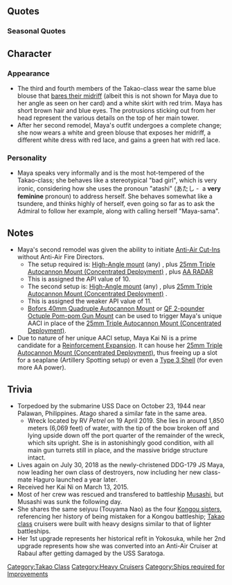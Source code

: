 {{ShipPageHeader}}

==Quotes==
{{ShipQuotes
|Introduction = よ！アタシ、摩耶ってんだ、よろしくな
|Introduction/En = Yo! Name's Maya, nice to meet you.

|Introduction/Kai = よっ、提督！頑張ってっか～？今日もこの摩耶様とひと暴れと行こうぜぇ！
|Introduction/Kai/En = Yo, Admiral! Working hard? Cause today is another day for me to kick some ass!

|Library = 高雄型重巡洋艦3番艦の摩耶さまだ。<br>生まれは神戸。南方作戦や激戦のソロモン海で暴れまくってやったぜ！<br>ああん？　レイテ？　んだよ、潜水艦って奴は苦手だよ。
|Library/En = Third of the Takao-class heavy cruisers, Maya-sama!<br>Kobe-built. I went hard in the Southern Ops and Solomon battles!<br>Haah? Leyte? Nah, I'm not great with subs.
|Library/Note = In the battle of Leyte, Maya was sunk by USS Dace, a submarine, Dace mistook her for a Kongou-class battleship and fired 6 torpedoes, 4 of them hit Maya.

|Secretary 1 = なんか用か？
|Secretary 1/En = Need something?

|Secretary 2 = あん！？
|Secretary 2/En = Huh!?

|Secretary 2/Kai Ni = 提督、お前もちったぁー落ち着けよ。この摩耶様を見習ってさぁ！ …え？お前が言うな！？
|Secretary 2/Kai Ni/En = Admiral... calm down a bit, will ya? Why don't 'cha just follow '''my''' example? ...eh? "You're one to talk"?!

|Secretary 3 = 提督、お前ちょっとウザイ
|Secretary 3/En = Admiral, you're a bit annoying.

|Idle/Kai = おーい！提督ー！聞いてっかー？おーい！…ちっ、聞いちゃいねぇ。んだよぉ！ったく…
|Idle/Kai/En = Hey! Admiral! Are you listening? Hey! ...Damn, he won't listen. The hell!? Sheesh...

|Secretary Married = お前、優しいとこ……あるんだな。
|Secretary Married/En = You...can be kind sometimes...I guess.

|Wedding = アタシの力を存分に引き出してくれてありがとな。これでも…感謝してるんだ…ぞ。
|Wedding/En = Thanks for always using my full power, man. This too... I thank...you.

|Looking At Scores = 提督、手紙だぜ
|Looking At Scores/En = Hey Admiral, it's a letter.

|Looking At Scores/Kai Ni = 提督、情報の確認かい？いいぜ！
|Looking At Scores/Kai Ni/En = Admiral, data confirmation? Very well!

|Joining A Fleet = おう！行くぜ！抜錨だ
|Joining A Fleet/En = Yeah! Let's go! Setting sail!

|Joining A Fleet/Kai Ni = おおっ、行くぜっ！防空巡洋艦摩耶！抜錨だっ！
|Joining A Fleet/Kai Ni/En = Oh, here I go! Air defense cruiser Maya! Setting sail!

|Equipment 1 = ようし、漲ってきたぜ。やるぞ！
|Equipment 1/En = Yeaaah! I'm fired up! Here I go!

|Equipment 2 = サンキュー提督。これならいける！
|Equipment 2/En = Thanks, admiral. This'll be good!

|Equipment 3 = やったな！
|Equipment 3/En = Awright!

|Supply = ようし、漲ってきたぜ。やるぞ！
|Supply/En = Yeaaah! I'm fired up! Here I go!

|Supply/Kai = ん。補給は大事だぜ！サンキューな！
|Supply/Kai/En = Resupplying is important! Thank you!

|Docking Minor = アタシ引っこめて、艦隊は大丈夫か？
|Docking Minor/En = Pulling me back, will the fleet be okay?

|Docking Major = こんなになるまでこき使いやがって、クソが！
|Docking Major/En = Using me until I'm like this... dammit!

|Docking Complete = ポンコツの修理が終わったぜ。
|Docking Complete/En = The wrecked has finish repairing.
|Docking Complete/Note = ポンコツ also means scrap metal

|Construction = 新入りだってさ。かわいがってやるか！
|Construction/En = I heard there's a newbie. Let's take care of her!

|Returning From Sortie = 作戦が終わったぜ
|Returning From Sortie/En = Operation complete.

|Starting A Sortie = 怖いならアタシの後ろに隠れてな
|Starting A Sortie/En = If you're afraid, just hide behind me.

|Starting A Sortie/Kai Ni = 防空重巡洋艦摩耶様だ！対空戦かい？よぉし任せろ！アタシの後に隠れてな！
|Starting A Sortie/Kai Ni/En = I'm the awesome air defense cruiser, Maya! Anti-aircraft warfare? You can count on me! Just hide behind me!

|Battle Start = でぇーい！
|Battle Start/En = Deeei!
|Battle Start/Note = Battle cry

|Battle Start/Kai Ni = どーだ！参ったか！
|Battle Start/Kai Ni/En = Yeah! You like that?!

|Attack = 摩耶さまの攻撃、喰らえ！
|Attack/En = Here comes my pain train, eat it!

|Attack/Kai Ni = ふっふーん！生まれ変わった摩耶様の本当の力、思い知れぇ！
|Attack/Kai Ni/En = Hehee...feel the might of a brand new me!

|Night Battle = お前、アタシを怒らせちまったな
|Night Battle/En = Looks like you're getting on my nerves, bub.

|Night Attack = ぶっ殺されてぇか！？
|Night Attack/En = You wanna piece of me!?

|MVP = あったりまえだろ？アタシは摩耶さまだぜ？
|MVP/En = Isn't it obvious? I'm Maya the Awesome, you know?

|Minor Damage 1 = げっ！
|Minor Damage 1/En = Geh!

|Minor Damage 2 = んだよぉ！
|Minor Damage 2/En = The hell?!

|Minor Damage 2/Kai Ni = んだよぉ…！舐めるなぁ！
|Minor Damage 2/Kai Ni/En = The hell...?! Don't mess with me!

|Major Damage = ふっざけるなぁ！み、見てろよな！
|Major Damage/En = Don't joke with me! J...just wait and see!

|Sunk = 沈む…かぁ…チョロイい人生だったなぁ…
|Sunk/En = Sinking...huh... I had such a simple life...
}}

===Seasonal Quotes===
{{Shipquoteseasonal
|Valentine2015 = んだよぉ、バレンタイン？うっぜぇなぁ、もう！まぁでも、一応買ってあんぜ…ホラ
|Valentine2015_EN = What? Valentine's? Ugh, jeez! Ehh, but I did buy some for you anyways. Here!
|Valentine2015_Clip = {{Audio|file=Maya Valentine 2015.ogg}}
|Valentine2015_Note =Sounds like a tsundere 

|Valentine2015_2 = 甘いもんは苦手なんだよ！　これでも食らいやがれぇー！！
|Valentine2015_2_EN = I don't like sweets! Eat this!!
|Valentine2015_2_Clip = {{Audio|file=Maya Valentine 2015 Attack.ogg}}
|Valentine2015_2_Note = Attack line

|WhiteDay2015 = おぉ…、チョコのお返しかい？サンキュー提督、甘いもん苦手だけど、食ってみっかな～
|WhiteDay2015_EN = Ohh...A return for the chocolate? Thank you Admiral. I'm no good with sweet stuff. Maybe I will give it a try~
|WhiteDay2015_Clip = {{Audio|file=MayaKai2-White_Day.ogg}}
|WhiteDay2015_Note = 

|SecondAnniversary2015 = 遂にアタシたちも二周年って訳か。提督、これまでありがとうな！あぁ！嬉しいぜ！
|SecondAnniversary2015_EN = We finally reached two years too! Thanks for all you've done Admiral! Ahh! I'm happy!
|SecondAnniversary2015_Clip = {{Audio|file=Maya_Second_Anniversary.ogg}}
|SecondAnniversary2015_Note =

|MidSummer2015 = よし！夏だ、夏！気持ちがいいね。な、提督、服なんぞ脱いで泳ぎに行こうぜ！
|MidSummer2015_EN = All right! It's summer, summer! Feels good huh? Hey, Admiral, take off your clothes and stuff and let's go swimming!
|MidSummer2015_Clip = {{Audio|file=Maya_Mid-Summer_2015_Secretary_1.ogg}}
|MidSummer2015_Note =

|Fall2015 = せっかくの夏が終わっちまって、しけた季節になってきやがったぜ…ううう、はっくしょん！！
|Fall2015_EN = Aw man, summer is over and now we're stuck in this gloomy season. *sneeze*
|Fall2015_Clip = {{Audio|file=Maya_Autumn_2015.ogg}}
|Fall2015_Note = 

|Christmas2015 = クーリスマスねー、ま、いっか！ このシャンパンノって酒もま、ありだしな。な、提督！
|Christmas2015_EN = Christmas... is not that bad. This "champagne" alcohol tastes pretty good, isn't it admiral?
|Christmas2015_Clip = {{Audio|file=Maya_Christmas_2015.ogg}}
|Christmas2015_Note = 

|NewYear2016 = 提督。謹賀新年ってやつだ。今年もこの摩耶様をよろしくな！頼むぜ！
|NewYear2016_EN = Admiral. A Happy New Year to ya. Take care of Maya-sama this year, too! I'm beggin' ya!
|NewYear2016_Clip = {{Audio|file=Maya New Year 2016.ogg}}
|NewYear2016_Note = 

|Setsubun2016 = いくぜぇー鳥海！豆投げんぜぇ！うりゃ、うりゃうりゃ！！…何故逃げる！！
|Setsubun2016_EN = Here we go, Choukai! I'm throwing the beans! Uryah, uryahuryah!! ...why are you running!!?
|Setsubun2016_Clip = {{Audio|file=Maya_Setsubun_2016.ogg}}
|Setsubun2016_Note = 

|RainySeason2016 = 最近ちょっとじめじめした日が続くな。かぁっと、気持ち良く晴れるといいな。なあ！
|RainySeason2016_EN = Lately it's been all damp and wet, huh. Would be cool if the weather cleared up already, right?
|RainySeason2016_Clip = {{Audio|file=Maya_Rainy_Season_2016.ogg}}
|RainySeason2016_Note = 
}}

==Character==
=== Appearance ===
*The third and fourth members of the Takao-class wear the same blue blouse that [http://livedoor.blogimg.jp/asternaru/imgs/e/f/efe85f3e-s.jpg bares their midriff] (albeit this is not shown for Maya due to her angle as seen on her card) and a white skirt with red trim. Maya has short brown hair and blue eyes. The protrusions sticking out from her head represent the various details on the top of her main tower.
*After her second remodel, Maya's outfit undergoes a complete change; she now wears a white and green blouse that exposes her midriff, a different white dress with red lace, and gains a green hat with red lace.

=== Personality ===
*Maya speaks very informally and is the most hot-tempered of the Takao-class; she behaves like a stereotypical "bad girl", which is very ironic, considering how she uses the pronoun "atashi" (あたし -  a '''very feminine''' pronoun) to address herself. She behaves somewhat like a tsundere, and thinks highly of herself, even going so far as to ask the Admiral to follow her example, along with calling herself "Maya-sama".

==Notes==
*Maya's second remodel was given the ability to initiate [[Combat#Anti-Air Cut-in|Anti-Air Cut-Ins]] without Anti-Air Fire Directors.
**The setup required is: <u>High-Angle mount</u> (any) {{GreenGunDP}}, plus <u>[[25mm Triple Autocannon Mount (Concentrated Deployment)]]</u> {{GreenGunMG}}, plus <u>AA RADAR</u>{{Radar}}
**This is assigned the API value of 10.
**The second setup is: <u>High-Angle mount</u> (any) {{GreenGunDP}}, plus <u>[[25mm Triple Autocannon Mount (Concentrated Deployment)]]</u> {{GreenGunMG}}.
**This is assigned the weaker API value of 11.
**[[Bofors 40mm Quadruple Autocannon Mount]] or [[QF 2-pounder Octuple Pom-pom Gun Mount]] can be used to trigger Maya's unique AACI in place of the [[25mm Triple Autocannon Mount (Concentrated Deployment)]].
*Due to nature of her unique AACI setup, Maya Kai Ni is a prime candidate for a [[Reinforcement Expansion]]. It can house her [[25mm Triple Autocannon Mount (Concentrated Deployment)]], thus freeing up a slot for a seaplane (Artillery Spotting setup) or even a [[Type 3 Shell]] (for even more AA power).

==Trivia==
* Torpedoed by the submarine USS Dace on October 23, 1944 near Palawan, Philippines. Atago shared a similar fate in the same area.
** Wreck located by RV ''Petrel'' on 19 April 2019. She lies in around 1,850 meters (6,069 feet) of water, with the tip of the bow broken off and lying upside down off the port quarter of the remainder of the wreck, which sits upright. She is in astonishingly good condition, with all main gun turrets still in place, and the massive bridge structure intact.
* Lives again on July 30, 2018 as the newly-christened DDG-179 JS Maya, now leading her own class of destroyers, now including her new class-mate Haguro launched a year later.
* Received her Kai Ni on March 13, 2015.
* Most of her crew was rescued and transfered to battleship [[Musashi]], but Musashi was sunk the following day.
* She shares the same seiyuu (Touyama Nao) as the four [[:Category:Kongou Class|Kongou sisters]], referencing her history of being mistaken for a Kongou battleship; [[:Category:Takao Class|Takao class]] cruisers were built with heavy designs similar to that of lighter battleships.
* Her 1st upgrade represents her historical refit in Yokosuka, while her 2nd upgrade represents how she was converted into an Anti-Air Cruiser at Rabaul after getting damaged by the USS Saratoga.



{{ShipPageFooter}}
[[Category:Takao Class]]
[[Category:Heavy Cruisers]]
[[Category:Ships required for Improvements]]